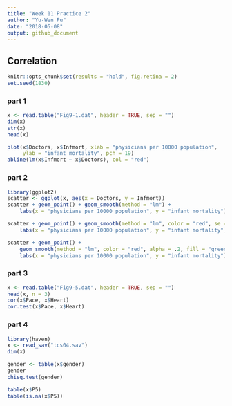 ```yaml
---
title: "Week 11 Practice 2"
author: "Yu-Wen Pu"
date: "2018-05-08"
output: github_document
---
```


## Correlation

```r
knitr::opts_chunk$set(results = "hold", fig.retina = 2)
set.seed(1830)
```

### part 1

```r
x <- read.table("Fig9-1.dat", header = TRUE, sep = "")
dim(x)
str(x)
head(x)
```

```r
plot(x$Doctors, x$Infmort, xlab = "physicians per 10000 population",
     ylab = "infant mortality", pch = 19)
abline(lm(x$Infmort ~ x$Doctors), col = "red")
```

### part 2

```r
library(ggplot2)
scatter <- ggplot(x, aes(x = Doctors, y = Infmort))
scatter + geom_point() + geom_smooth(method = "lm") +
    labs(x = "physicians per 10000 population", y = "infant mortality")
```

```r
scatter + geom_point() + geom_smooth(method = "lm", color = "red", se = FALSE) +
    labs(x = "physicians per 10000 population", y = "infant mortality")
```

```r
scatter + geom_point() + 
    geom_smooth(method = "lm", color = "red", alpha = .2, fill = "green") +
    labs(x = "physicians per 10000 population", y = "infant mortality")
```

### part 3

```r
x <- read.table("Fig9-5.dat", header = TRUE, sep = "")
head(x, n = 3)
cor(x$Pace, x$Heart)
cor.test(x$Pace, x$Heart)
```

### part 4

```r
library(haven)
x <- read_sav("tcs04.sav")
dim(x)
```

```r
gender <- table(x$gender)
gender
chisq.test(gender)
```

```r
table(x$P5)
table(is.na(x$P5))
```
